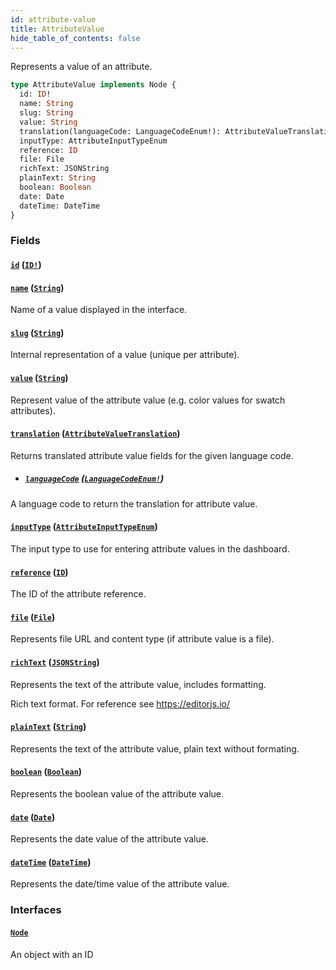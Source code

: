 ```yaml
---
id: attribute-value
title: AttributeValue
hide_table_of_contents: false
---
```


Represents a value of an attribute.

```graphql
type AttributeValue implements Node {
  id: ID!
  name: String
  slug: String
  value: String
  translation(languageCode: LanguageCodeEnum!): AttributeValueTranslation
  inputType: AttributeInputTypeEnum
  reference: ID
  file: File
  richText: JSONString
  plainText: String
  boolean: Boolean
  date: Date
  dateTime: DateTime
}
```

### Fields

#### [`id`](#) ([`ID!`](../../../developer/api-reference/scalars/id))

#### [`name`](#) ([`String`](../../../developer/api-reference/scalars/string))

Name of a value displayed in the interface.

#### [`slug`](#) ([`String`](../../../developer/api-reference/scalars/string))

Internal representation of a value (unique per attribute).

#### [`value`](#) ([`String`](../../../developer/api-reference/scalars/string))

Represent value of the attribute value (e.g. color values for swatch attributes).

#### [`translation`](#) ([`AttributeValueTranslation`](../../../developer/api-reference/objects/attribute-value-translation))

Returns translated attribute value fields for the given language code.

- ##### [`languageCode`](#) ([`LanguageCodeEnum!`](../../../developer/api-reference/enums/language-code-enum))

A language code to return the translation for attribute value.

#### [`inputType`](#) ([`AttributeInputTypeEnum`](../../../developer/api-reference/enums/attribute-input-type-enum))

The input type to use for entering attribute values in the dashboard.

#### [`reference`](#) ([`ID`](../../../developer/api-reference/scalars/id))

The ID of the attribute reference.

#### [`file`](#) ([`File`](../../../developer/api-reference/objects/file))

Represents file URL and content type (if attribute value is a file).

#### [`richText`](#) ([`JSONString`](../../../developer/api-reference/scalars/jsonstring))

Represents the text of the attribute value, includes formatting.

Rich text format. For reference see https://editorjs.io/

#### [`plainText`](#) ([`String`](../../../developer/api-reference/scalars/string))

Represents the text of the attribute value, plain text without formating.

#### [`boolean`](#) ([`Boolean`](../../../developer/api-reference/scalars/boolean))

Represents the boolean value of the attribute value.

#### [`date`](#) ([`Date`](../../../developer/api-reference/scalars/date))

Represents the date value of the attribute value.

#### [`dateTime`](#) ([`DateTime`](../../../developer/api-reference/scalars/date-time))

Represents the date/time value of the attribute value.

### Interfaces

#### [`Node`](../../../developer/api-reference/interfaces/node)

An object with an ID
